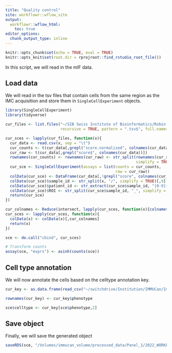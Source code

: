```yaml
---
title: "Quality control"
site: workflowr::wflow_site
output:
  workflowr::wflow_html:
    toc: true
editor_options:
  chunk_output_type: inline
---
```


```r
knitr::opts_chunk$set(echo = TRUE, eval = TRUE)
knitr::opts_knit$set(root.dir = rprojroot::find_rstudio_root_file())
```

In this script, we will read in the mIF data.

## Load data

We will read in the tsv files that contain cells from the same region as 
the IMC acquisition and store them in `SingleCellExperiment` objects.

```r
library(SingleCellExperiment)
library(tidyverse)

cur_files <- list.files("~/SIB Swiss Institute of Bioinformatics/Robin Liechti - Workflow2021/Lausanne_data/ROI_registration/",
                        recursive = TRUE, pattern = ".tsv$", full.names = TRUE)

cur_sces <- lapply(cur_files, function(x){
  cur_data <- read.csv(x, sep = "\t")
  cur_counts <- t(cur_data[,grepl("score.normalized", colnames(cur_data))])
  cur_raw <- t(cur_data[,grepl("score$", colnames(cur_data))])
  rownames(cur_counts) <- rownames(cur_raw) <- str_split(rownames(cur_raw), "\\.", 
                                                         simplify = TRUE)[,1]
  cur_sce <- SingleCellExperiment(assays = list(counts = cur_counts,
                                                raw = cur_raw))
  colData(cur_sce) <- DataFrame(cur_data[,!grepl("score", colnames(cur_data))])
  colData(cur_sce)$sample_id <- str_split(x, "/", simplify = TRUE)[,9]
  colData(cur_sce)$patient_id <- str_extract(cur_sce$sample_id, "[0-9]{8}")
  colData(cur_sce)$ROI <- str_split(cur_sce$sample_id, "_", simplify = TRUE)[,5]
  return(cur_sce)
})

cur_colnames <- Reduce(intersect, lapply(cur_sces, function(x){colnames(colData(x))}))
cur_sces <- lapply(cur_sces, function(x){
  colData(x) <- colData(x)[,cur_colnames]
  return(x)
})

sce <- do.call("cbind", cur_sces)

# Transform counts
assay(sce, "exprs") <- asinh(counts(sce))
```

## Cell type annotation

We will now annotate the cells based on the celltype annotation key.

```r
cur_key <- as.data.frame(read_csv("~/switchdrive/Institution/IMMUCan/Imaging_working_group/data_for_sharing/workflow_samples/mIF/phenotype_key.csv"))

rownames(cur_key) <- cur_key$phenotype

sce$celltype <- cur_key[sce$phenotype,2]
```

## Save object

Finally, we will save the generated object

```r
saveRDS(sce, "/Volumes/immucan_volume/processed_data/Panel_1/2022_WORKFLOW/mIF/Rout/sce_ROIs.rds")
```


